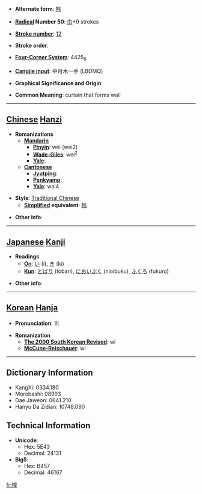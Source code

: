 * '''Alternate form''': [[帏]]

* '''[[Wiktionary:Chinese radical index| Radical]] Number 50''': [[Wiktionary:Chinese radical index 巾|巾]]+9 strokes

* '''[[Wiktionary:Chinese total strokes index|Stroke number]]''': [[Wiktionary:Chinese total strokes index 12|12]]

* '''Stroke order''': 

* '''[[Wiktionary:Chinese four corner index|Four-Corner System]]''': 4425<sub>6</sub>

* '''[[Wiktionary:Chinese Cangjie index|Cangjie input]]''': 中月木一手 (LBDMQ)

* '''Graphical Significance and Origin''': 

* '''Common Meaning''': curtain that forms wall

----

== [[Chinese]] [[Hanzi]] ==

* '''Romanizations'''
** '''[[Mandarin]]'''
*** '''[[Pinyin]]''': wéi (wei2)
*** '''[[Wade-Giles]]''': wei<sup>2</sup>
*** '''[[Yale]]''': 
** '''[[Cantonese]]'''
*** '''[[Jyutping]]''':
*** '''[[Penkyamp]]''': 
*** '''[[Yale]]''': wai4

* '''Style''': [[Traditional Chinese]] 
** '''[[Simplified Chinese|Simplified]] equivalent''': [[帏]]

* '''Other info''': 

----

== [[Japanese]] [[Kanji]] ==

* '''Readings'''
** '''[[On]]''': [[い]] (i), [[き]] (ki)
** '''[[Kun]]''': [[とばり]] (tobari), [[においぶく]] (nioibuku), [[ふくろ]] (fukuro)

* '''Other info''':  

----

== [[Korean]] [[Hanja]] ==

* '''Pronunciation''': 위

* '''Romanization'''
** '''[[The 2000 South Korean Revised Romanization|The 2000 South Korean Revised]]''': wi
** '''[[McCune-Reischauer]]''': wi

----

== Dictionary Information ==

* KangXi: 0334.180
* Morobashi: 08993
* Dae Jaweon: 0641.210
* Hanyu Da Zidian: 10748.090

== Technical Information ==

* '''Unicode''':
** Hex: 5E43
** Decimal: 24131
* '''Big5''':
** Hex: B457
** Decimal: 46167

[[fr:幃]]